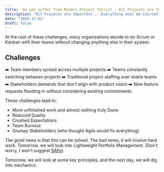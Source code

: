 ```yaml
---
title:  Do you suffer from Modern Project Tetris? - All Projects are Important ...Everything must be started now. (Only a little sarcasm) 
description: "All Projects are Important ...Everything must be started now. (Only a little sarcasm)"
date: "2024-11-01"
draft: false
---
```

At the root of these challenges, many organizations decide to do Scrum or Kanban with their teams without changing anything else in their system. 
## Challenges
➡️ Team members spread across multiple projects 
➡️ Teams constantly switching between projects 
➡️ Traditional project staffing over stable teams 
➡️ Stakeholders demands that don't align with product vision
➡️ New feature requests flooding in without considering existing commitments

These challenges lead to:
- More unfinished work and almost nothing truly Done
- Reduced Quality
- Crushed Expectations
- Team Burnout
- Grumpy Stakeholders (who thought Agile would fix everything)

The good news is that this can be solved. The bad news, it will involve hard work. Tomorrow, we will look into Lightweight Portfolio Management. (Don't worry, I won't suggest [SAFe](https://agilepainrelief.com/glossary/safe-scaled-agile-framework)).

Tomorrow, we will look at some key principles, and the next day, we will dig into mechanics.